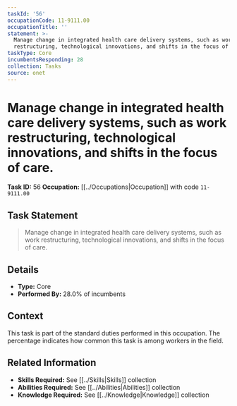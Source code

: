 ```yaml
---
taskId: '56'
occupationCode: 11-9111.00
occupationTitle: ''
statement: >-
  Manage change in integrated health care delivery systems, such as work
  restructuring, technological innovations, and shifts in the focus of care.
taskType: Core
incumbentsResponding: 28
collection: Tasks
source: onet
---
```

# Manage change in integrated health care delivery systems, such as work restructuring, technological innovations, and shifts in the focus of care.

**Task ID:** 56
**Occupation:** [[../Occupations|Occupation]] with code `11-9111.00`

## Task Statement

> Manage change in integrated health care delivery systems, such as work restructuring, technological innovations, and shifts in the focus of care.

## Details

- **Type:** Core
- **Performed By:** 28.0% of incumbents

## Context

This task is part of the standard duties performed in this occupation. The percentage indicates how common this task is among workers in the field.

## Related Information

- **Skills Required:** See [[../Skills|Skills]] collection
- **Abilities Required:** See [[../Abilities|Abilities]] collection
- **Knowledge Required:** See [[../Knowledge|Knowledge]] collection
